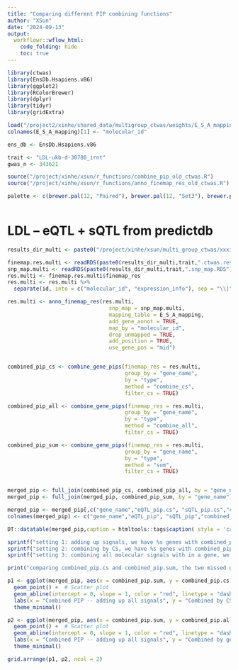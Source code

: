 ```yaml
---
title: "Comparing different PIP combining functions"
author: "XSun"
date: "2024-09-13"
output:
  workflowr::wflow_html:
    code_folding: hide
    toc: true
---
```


```r
library(ctwas)
library(EnsDb.Hsapiens.v86)
library(ggplot2)
library(RColorBrewer)
library(dplyr)
library(tidyr)
library(gridExtra)

load("/project2/xinhe/shared_data/multigroup_ctwas/weights/E_S_A_mapping_updated.RData")
colnames(E_S_A_mapping)[1] <- "molecular_id"

ens_db <- EnsDb.Hsapiens.v86

trait <- "LDL-ukb-d-30780_irnt"
gwas_n <- 343621

source("/project/xinhe/xsun/r_functions/combine_pip_old_ctwas.R")
source("/project/xinhe/xsun/r_functions/anno_finemap_res_old_ctwas.R")

palette <- c(brewer.pal(12, "Paired"), brewer.pal(12, "Set3"), brewer.pal(6, "Dark2"))



```

# LDL -- eQTL + sQTL from predictdb


```r
results_dir_multi <- paste0("/project/xinhe/xsun/multi_group_ctwas/xxxintalk/results_predictdb_main_multi/",trait,"/")

finemap.res.multi <- readRDS(paste0(results_dir_multi,trait,".ctwas.res.RDS"))
snp_map.multi <- readRDS(paste0(results_dir_multi,trait,".snp_map.RDS"))
res.multi <- finemap.res.multi$finemap_res
res.multi <- res.multi %>%
  separate(id, into = c("molecular_id", "expression_info"), sep = "\\|", remove = FALSE)

res.multi <- anno_finemap_res(res.multi,
                                snp_map = snp_map.multi,
                                mapping_table = E_S_A_mapping,
                                add_gene_annot = TRUE,
                                map_by = "molecular_id",
                                drop_unmapped = TRUE,
                                add_position = TRUE,
                                use_gene_pos = "mid")


combined_pip_cs <- combine_gene_pips(finemap_res = res.multi,
                                     group_by = "gene_name",
                                     by = "type",
                                     method = "combine_cs",
                                     filter_cs = TRUE)

combined_pip_all <- combine_gene_pips(finemap_res = res.multi,
                                     group_by = "gene_name",
                                     by = "type",
                                     method = "combine_all",
                                     filter_cs = TRUE)

combined_pip_sum <- combine_gene_pips(finemap_res = res.multi,
                                     group_by = "gene_name",
                                     by = "type",
                                     method = "sum",
                                     filter_cs = TRUE)


merged_pip <- full_join(combined_pip_cs, combined_pip_all, by = "gene_name", suffix = c(".cs", ".all"))
merged_pip <- full_join(merged_pip, combined_pip_sum, by = "gene_name")

merged_pip <- merged_pip[,c("gene_name","eQTL_pip.cs", "sQTL_pip.cs","combined_pip.cs","combined_pip.all","combined_pip")]
colnames(merged_pip) <- c("gene_name","eQTL_pip", "sQTL_pip","combined_pip.cs", "combined_pip.all","combined_pip.sum")

DT::datatable(merged_pip,caption = htmltools::tags$caption( style = 'caption-side: topleft; text-align = left; color:black;','Genes with PIP > 0.8'),options = list(pageLength = 10) )

sprintf("setting 1: adding up signals, we have %s genes with combined_pip > 0.8", sum(merged_pip$combined_pip.sum > 0.8))
sprintf("setting 2: combining by CS, we have %s genes with combined_pip > 0.8", sum(merged_pip$combined_pip.cs > 0.8))
sprintf("setting 3: combining all molecular signals with in a gene, we have %s genes with combined_pip > 0.8", sum(merged_pip$combined_pip.all > 0.8))

print("comparing combined_pip.cs and combined_pip.sum, the two missed genes are PSRC1 and ASGR1")

p1 <- ggplot(merged_pip, aes(x = combined_pip.sum, y = combined_pip.cs)) +
  geom_point() +  # Scatter plot
  geom_abline(intercept = 0, slope = 1, color = "red", linetype = "dashed") +  # Add y = x line
  labs(x = "Combined PIP -- adding up all signals", y = "Combined by CS") +
  theme_minimal()

p2 <- ggplot(merged_pip, aes(x = combined_pip.sum, y = combined_pip.all)) +
  geom_point() +  # Scatter plot
  geom_abline(intercept = 0, slope = 1, color = "red", linetype = "dashed") +  # Add y = x line
  labs(x = "Combined PIP -- adding up all signals", y = "Combined by gene") +
  theme_minimal()

grid.arrange(p1, p2, ncol = 2)


```
